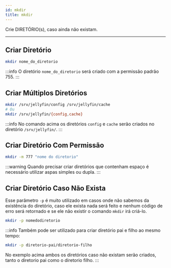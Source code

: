 ```yaml
---
id: mkdir
title: mkdir
---
```


Crie DIRETÓRIO(s), caso ainda não existam.

---

## Criar Diretório

```bash
mkdir nome_do_diretorio
```

:::info
O diretório ``nome_do_diretorio`` será criado com a permissão padrão 755.
:::

## Criar Múltiplos Diretórios

```bash
mkdir /srv/jellyfin/config /srv/jellyfin/cache
# Ou
mkdir /srv/jellyfin/{config,cache}
```

:::info
No comando acima os diretórios ``config`` e ``cache`` serão criados no diretório
``/srv/jellyfin/``.
:::

## Criar Diretório Com Permissão

```bash
mkdir -m 777 "nome do diretorio"
```

:::warning
Quando precisar criar diretórios que contenham espaço é necessário utilizar
aspas simples ou dupla.
:::

## Criar Diretório Caso Não Exista

Esse parâmetro `-p` é muito utilizado em casos onde não sabemos da existência do
diretório, caso ele exista nada será feito e nenhum código de erro será
retornado e se ele não existir o comando ``mkdir`` irá criá-lo.

```bash
mkdir -p nomedodiretorio
```

:::info
Também pode ser utilizado para criar diretório pai e filho ao mesmo tempo:

```bash
mkdir -p diretorio-pai/diretorio-filho
```

No exemplo acima ambos os diretórios caso não existam serão criados, tanto o
diretorio pai como o diretorio filho.
:::
